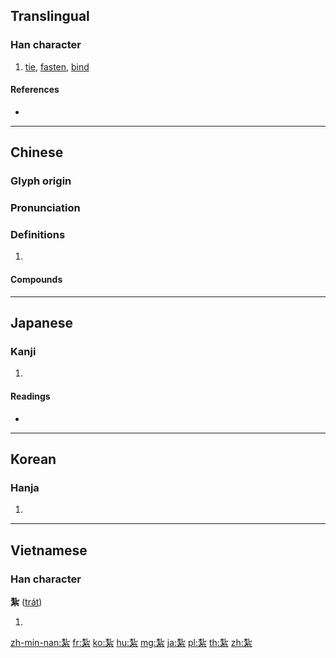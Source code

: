 {{character info/new}}
{{also|扎}}
==Translingual==

===Han character===
{{Han char|rn=120|rad=糸|as=05|sn=11|four=42903|canj=DUVIF}}

# [[tie]], [[fasten]], [[bind]]

====References====
* {{Han ref|kx=0919.330|dkj=27341|dj=1351.040|hdz=53379.040|uh=7D2E|ud=32046|bh=B2CF|bd=45775}}

----

==Chinese==
{{zh-forms|s=扎}}

===Glyph origin===
{{Han etym}}

===Pronunciation===
{{zh-pron
|m=zā,zhá
|c=zaat3,zaap3
|h=pfs=
|md=
|mn=chat
|w=
|mc=y
|oc=y
|cat=
}}

===Definitions===
{{zh-hanzi}}

# {{rfdef|lang=zh}}

====Compounds====
{{zh-der|住紮|包紮|安營紮寨|屯紮|穩紮穩打|紙紮|紙紮店|紮囮|紮實|紮寨|紮營|紮腳|紮裹|紮詐|結紮|綑紮|飛紮|駐紮}}

----

==Japanese==

===Kanji===
{{ja-kanji|grade=|rs=糸05}}

# {{defn|lang=ja|sort=糸05}}

====Readings====
* {{ja-readings|on=[[さつ]] (satsu)|kun=[[たばねる]] (tabaneru), [[からげる]] (karageru)|nanori=}}

----

==Korean==

===Hanja===
{{ko-hanja|hangeul=찰|eumhun=|rv=chal|mr=ch'al|y=chal}}

# {{defn|lang=ko|sort=糸05}}

----

==Vietnamese==

===Han character===
'''紮''' ([[trát]])

# {{defn|lang=vi}}

[[zh-min-nan:紮]]
[[fr:紮]]
[[ko:紮]]
[[hu:紮]]
[[mg:紮]]
[[ja:紮]]
[[pl:紮]]
[[th:紮]]
[[zh:紮]]